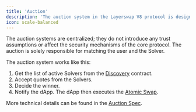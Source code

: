 ```yaml
---
title: 'Auction'
description: 'The auction system in the Layerswap V8 protocol is designed to efficiently match users with Solvers for cross-chain swaps'
icon: scale-balanced
---
```


The auction systems are centralized; they do not introduce any trust assumptions or affect the security mechanisms of the core protocol. The auction is solely responsible for matching the user and the Solver.

The auction system works like this:

1. Get the list of active Solvers from the [Discovery](/protocol/discovery) contract.
2. Accept quotes from the Solvers.
3. Decide the winner.
4. Notify the dApp. The dApp then executes the [Atomic Swap](/protocol/atomic-swaps-prehtlc).

More technical details can be found in the [Auction Spec](/protocol-spec/auction).